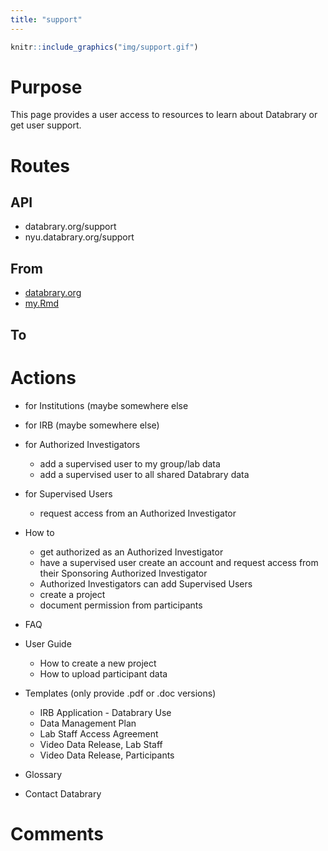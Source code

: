 ```yaml
---
title: "support"
---
```


```r
knitr::include_graphics("img/support.gif")
```

# Purpose

This page provides a user access to resources to learn about Databrary or get user support.

# Routes

## API

- databrary.org/support
- nyu.databrary.org/support

## From

- [databrary.org](index.html)
- [my.Rmd](img/LandingLoggedIn.png)

## To

# Actions

- for Institutions (maybe somewhere else
- for IRB (maybe somewhere else)
- for Authorized Investigators
  - add a supervised user to my group/lab data
  - add a supervised user to all shared Databrary data
- for Supervised Users
  - request access from an Authorized Investigator

- How to
  - get authorized as an Authorized Investigator
  - have a supervised user create an account and request access from their Sponsoring Authorized Investigator
  - Authorized Investigators can add Supervised Users
  - create a project
  - document permission from participants
- FAQ
  
- User Guide
  - How to create a new project
  - How to upload participant data
 
- Templates (only provide .pdf or .doc versions)
  - IRB Application - Databrary Use
  - Data Management Plan
  - Lab Staff Access Agreement
  - Video Data Release, Lab Staff
  - Video Data Release, Participants
- Glossary
- Contact Databrary


# Comments
